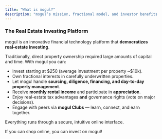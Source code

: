 ```yaml
---
title: "What is mogul?"
description: "mogul’s mission, fractional model, and investor benefits."
---
```


### The Real Estate Investing Platform

mogul is an innovative financial technology platform that **democratizes real-estate investing.**

Traditionally, direct property ownership required large amounts of capital and time. With mogul you can:

- Invest starting at \$250 (average investment per property ~\$10k).
- Own fractional interests in carefully underwritten properties.
- Let mogul handle **sourcing, diligence, financing, and day-to-day property management**.
- Receive **monthly rental income** and participate in **appreciation**.
- Enjoy real-estate tax advantages **and** governance rights (vote on major decisions).
- Engage with peers via **mogul Clubs** — learn, connect, and earn together.

Everything runs through a secure, intuitive online interface.

If you can shop online, you can invest on mogul\!
